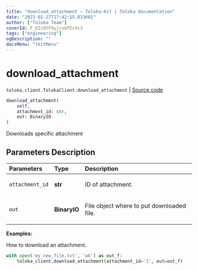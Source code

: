```yaml
---
title: "download_attachment — Toloka-Kit | Toloka documentation"
date: "2023-02-27T17:42:55.833601"
author: ["Toloka Team"]
coverId: F_bIcOYF9yjrxkPZrXc3
tags: ["engineering"]
ogDescription: ""
docsMenu: "tkitMenu"
---
```


# download_attachment
`toloka.client.TolokaClient.download_attachment` | [Source code](https://github.com/Toloka/toloka-kit/blob/v1.1.4/src/client/__init__.py#L859)

```python
download_attachment(
    self,
    attachment_id: str,
    out: BinaryIO
)
```

Downloads specific attachment

## Parameters Description

| Parameters | Type | Description |
| :----------| :----| :-----------|
`attachment_id`|**str**|<p>ID of attachment.</p>
`out`|**BinaryIO**|<p>File object where to put downloaded file.</p>

**Examples:**

How to download an attachment.

```python
with open('my_new_file.txt', 'wb') as out_f:
    toloka_client.download_attachment(attachment_id='1', out=out_f)
```